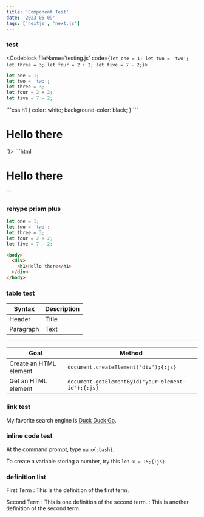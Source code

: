 ```yaml
---
title: 'Component Test'
date: '2023-05-09'
tags: ['nextjs', 'next.js']
---
```


### test
<Codeblock fileName='testing.js' code={`let one = 1;
let two = 'two';
let three = 3;
let four = 2 + 2;
let five = 7 - 2;`}>
```js /two/
let one = 1;
let two = 'two';
let three = 3;
let four = 2 + 2;
let five = 7 - 2;
```
</Codeblock>
<Codeblock fileName='style.css' code={`h1 {
  color: white;
  background-color: black;
}`}>
```css
h1 {
  color: white;
  background-color: black;
}
```
</Codeblock>
<Codeblock fileName='index.html' code={`<div>
  <h1>Hello there</h1>
</div>`}>
```html
<div>
  <h1>Hello there</h1>
</div>
```
</Codeblock>


### rehype prism plus
```js {1,3-4} showLineNumbers
let one = 1;
let two = 'two';
let three = 3;
let four = 2 + 2;
let five = 7 - 2;
```

```html {+3, +4, -5} showLineNumbers
<body>
  <div>
    <h1>Hello there</h1>
  </div>
</body>
```

### table test

| Syntax | Description |
| --- | ----------- |
| Header | Title |
| Paragraph | Text |

---

|Goal | Method |
| --- | ----- |
| Create an HTML element | `document.createElement('div');{:js}` |
| Get an HTML element | `document.getElementById('your-element-id');{:js}` |

### link test

My favorite search engine is [Duck Duck Go](https://duckduckgo.com "The best search engine for privacy").

### inline code test

At the command prompt, type `nano{:bash}`.

To create a variable storing a number, try this `let x = 15;{:js}`

### definition list

First Term
: This is the definition of the first term.

Second Term
: This is one definition of the second term.
: This is another definition of the second term.